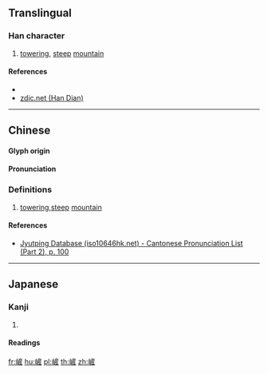 {{character info/new}}
{{also|𡶴}}

==Translingual==

===Han character===
{{Han char|rn=46|rad=山|as=11|sn=14|four=20715|canj=UYHM,UYKM|ids=⿰山產(G),⿰山產(HTK)}}

# [[towering]], [[steep]] [[mountain]]

====References====
* {{Han ref|kx=0318.070|dkj=08389|dj=0618.290|hdz=10795.070|uh=5D7C|ud=23932|bh=E1AE|bd=57774}}
* [http://www.zdic.net/z/18/js/5D7C.htm zdic.net (Han Dian)]

----

==Chinese==
{{zh-forms|s=𡶴}}

====Glyph origin====
{{Han etym}}

====Pronunciation====
{{zh-pron
|m=chǎn
|c=caan2
|mc=y
|oc=y
|ma=
|cat=
}}

===Definitions===

# [[towering]],[[steep]] [[mountain]] {{gloss|same as [[嵃]]}} <!-- Not a variant character -->

====References====
* [http://www.iso10646hk.net/jp/document/download.jsp Jyutping Database (iso10646hk.net) - Cantonese Pronunciation List (Part 2), p. 100]

----

==Japanese==

===Kanji===
{{ja-kanji|grade=|rs=山11}}

# {{defn|lang=ja|sort=山11}}

====Readings====
{{ja-readings
|goon = [[せん]] (sen)
|kanon=[[さん]] (san)
|kun=}}

[[fr:嵼]]
[[hu:嵼]]
[[pl:嵼]]
[[th:嵼]]
[[zh:嵼]]